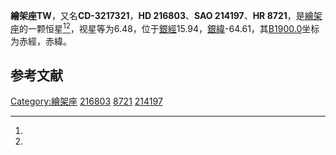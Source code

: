 {{Starbox begin
| name = 繪架座TW
}}
{{Starbox observe
| epoch = [[J2000.0|J2000.0]]
| constell = [[繪架座|繪架座]]<ref name=SIMBAD>{{cite web
 | url=http://simbad.u-strasbg.fr/simbad/sim-id?Ident=HR+8721
 | title=Pulsating variable Star
 | publisher=Centre de Données astronomiques de Strasbourg
 | work=SIMBAD
 | accessdate=2012-07-13
 | archive-date=2016-03-17
 | archive-url=https://web.archive.org/web/20160317010543/http://simbad.u-strasbg.fr/simbad/sim-id?Ident=HR+8721
 | dead-url=no
 }}</ref><ref name=DATA>{{cite web
 | url=http://vizier.u-strasbg.fr/viz-bin/VizieR-5?-out.add=.&-source=5050&-corr=PK=HR&-out.max=9999&HR=8721
 | title=VizieR Detailed Page
 | accessdate=2012-07-13
 | archive-date=2016-03-04
 | archive-url=https://web.archive.org/web/20160304214647/http://vizier.u-strasbg.fr/viz-bin/VizieR-5?-out.add=.&-source=5050&-corr=PK=HR&-out.max=9999&HR=8721
 | dead-url=no
 }}</ref>
| 星官 = 
| ra = {{RA|22|56|24}}<ref name=SIMBAD /><ref name=DATA />
| dec = {{DEC|-31|33|56}}<ref name=SIMBAD /><ref name=DATA />
| appmag_v = 6.48<ref name=SIMBAD /><ref name=DATA />
}}
{{Starbox character
| class = K4V<ref name=SIMBAD /><ref name=DATA />
| b-v = 1.1<ref name=SIMBAD /><ref name=DATA />
| u-b = 1.02<ref name=SIMBAD /><ref name=DATA />
| r-i = 0.59<ref name=SIMBAD /><ref name=DATA />
| variable = 
}}
{{Starbox astrometry
| radial_v = 1.02
| prop_mo_ra = 6
| parallax = 0.13
| p_error = 
}}
{{Starbox catalog
| names =CD-3217321，[[SAO星表|SAO]] 214197，[[HD星表|HD]] 216803，[[HR星表|HR]] 8721}}
{{Starbox reference |Simbad=HR+8721}}
{{Starbox end}}

'''繪架座TW'''，又名'''CD-3217321'''，'''HD 216803'''、'''SAO 214197'''、'''HR 8721'''，是[[繪架座|繪架座]]的一颗恒星<ref name=SIMBAD /><ref name=DATA />，视星等为6.48，位于[[銀道座標系|銀經]]15.94，[[銀道座標系|銀緯]]-64.61，其[[B1900.0|B1900.0]]坐标为赤經{{RA|22|50|50.3}}，赤緯{{DEC|-32|-64.61|41}}。

== 参考文献 ==
{{reflist}}

{{star-stub}}

{{繪架座恒星}}
[[Category:繪架座|Category:繪架座]]
[[Category:HD和HDE天體|216803]]
[[Category:HR天體|8721]]
[[Category:SAO天體|214197]]